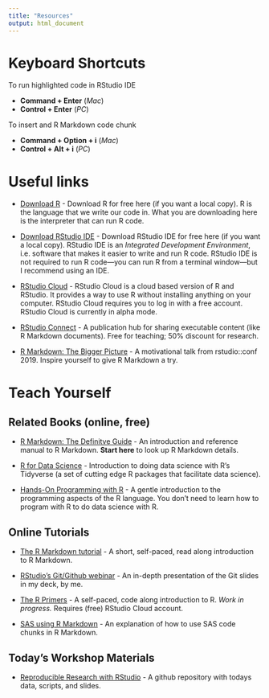 ```yaml
---
title: "Resources"
output: html_document
---
```


# Keyboard Shortcuts

To run highlighted code in RStudio IDE

* **Command + Enter** (_Mac_)
* **Control + Enter** (_PC_)

To insert and R Markdown code chunk

* **Command + Option + i** (_Mac_)
* **Control + Alt + i** (_PC_)

# Useful links

* [Download R](https://cran.r-project.org/) - Download R for free here (if you want a local copy). R is the language that we write our code in. What you are downloading here is the interpreter that can run R code.

* [Download RStudio IDE](https://www.rstudio.com/products/rstudio/download/#download) - Download RStudio IDE for free here (if you want a local copy). RStudio IDE is an _Integrated Development Environment_, i.e. software that makes it easier to write and run R code. RStudio IDE is not required to run R code—you can run R from a terminal window—but I recommend using an IDE.

* [RStudio Cloud](https://rstudio.cloud) - RStudio Cloud is a cloud based version of R and RStudio. It provides a way to use R without installing anything on your computer. RStudio Cloud requires you to log in with a free account. RStudio Cloud is currently in alpha mode.

* [RStudio Connect](https://www.rstudio.com/products/connect/) - A publication hub for sharing executable content (like R Markdown documents). Free for teaching; 50% discount for research.

* [R Markdown: The Bigger Picture](https://resources.rstudio.com/rstudio-conf-2019/r-markdown-the-bigger-picture) - A motivational talk from rstudio::conf 2019. Inspire yourself to give R Markdown a try.

# Teach Yourself

## Related Books (online, free)

* [R Markdown: The Definitve Guide](https://bookdown.org/yihui/rmarkdown/) - An introduction and reference manual to R Markdown. **Start here** to look up R Markdown details.

* [R for Data Science](https://r4ds.had.co.nz) - Introduction to doing data science with R's Tidyverse (a set of cutting edge R packages that facilitate data science).

* [Hands-On Programming with R](https://rstudio-education.github.io/hopr/) - A gentle introduction to the programming aspects of the R language. You don't need to learn how to program with R to do data science with R.

## Online Tutorials

* [The R Markdown tutorial](https://rmarkdown.rstudio.com/lesson-1.html) - A short, self-paced, read along introduction to R Markdown.

* [RStudio's Git/Github webinar](https://resources.rstudio.com/wistia-rstudio-essentials-2/rstudioessentialsmanagingpart2-2) - An in-depth presentation of the Git slides in my deck, by me.

* [The R Primers](https://rstudio.cloud/learn/primers) - A self-paced, code along introduction to R. _Work in progress._ Requires (free) RStudio Cloud account.

* [SAS using R Markdown](https://www.ssc.wisc.edu/~hemken/SASworkshops/Markdown/SASmarkdown.html) - An explanation of how to use SAS code chunks in R Markdown.

## Today's Workshop Materials

* [Reproducible Research with RStudio](https://github.com/rstudio-education/2019-03-01_SPCC_Reproducible-R) - A github repository with todays data, scripts, and slides.
